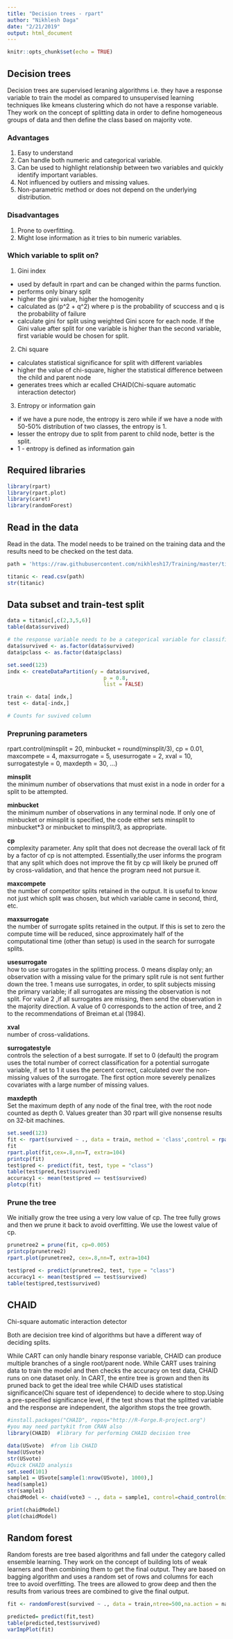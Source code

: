 ```yaml
---
title: "Decision trees - rpart"
author: "Nikhlesh Daga"
date: "2/21/2019"
output: html_document
---
```


```r
knitr::opts_chunk$set(echo = TRUE)
```

## Decision trees

Decision trees are supervised leraning algorithms i.e. they have a response variable to train the model as compared to unsupervised learning techniques like kmeans clustering which do not have a response variable. They work on the concept of splitting data in order to define homogeneous groups of data and then define the class based on majority vote. 

### Advantages 

1. Easy to understand
2. Can handle both numeric and categorical variable.
2. Can be used to highlight relationship between two variables and quickly identify important variables.
3. Not influenced by outliers and missing values.
4. Non-parametric method or does not depend on the underlying distribution.

### Disadvantages 

1. Prone to overfitting.
2. Might lose information as it tries to bin numeric variables.

### Which variable to split on?

1. Gini index

- used by default in rpart and can be changed within the parms function.
- performs only binary split
- higher the gini value, higher the homogenity
- calculated as (p^2 + q^2) where p is the probability of scuccess and q is the probability of failure
- calculate gini for split using weighted Gini score for each node. If the Gini value after split for one variable is higher than the second variable, first variable would be chosen for split.

2. Chi square

- calculates statistical significance for split with different variables
- higher the value of chi-square, higher the statistical difference between the child and parent node
- generates trees which ar ecalled CHAID(Chi-square automatic interaction detector)

3. Entropy or information gain

- if we have a pure node, the entropy is zero while if we have a node with 50-50% distribution of two classes, the entropy is 1.
- lesser the entropy due to split from parent to child node, better is the split.
- 1 - entropy is defined as information gain



## Required libraries

```r
library(rpart)
library(rpart.plot)
library(caret)
library(randomForest)
```

## Read in the data

Read in the data. The model needs to be trained on the training data and the results need to be checked on the test data. 

```r
path = 'https://raw.githubusercontent.com/nikhlesh17/Training/master/titanic.csv'

titanic <- read.csv(path)
str(titanic)
```

## Data subset and train-test split

```r
data = titanic[,c(2,3,5,6)]
table(data$survived)

# the response variable needs to be a categorical variable for classification
data$survived <- as.factor(data$survived)
data$pclass <- as.factor(data$pclass)

set.seed(123)
indx <- createDataPartition(y = data$survived,
                               p = 0.8,
                               list = FALSE)

train <- data[ indx,]
test <- data[-indx,]

# Counts for suvived column

```




### Prepruning parameters

rpart.control(minsplit = 20, minbucket = round(minsplit/3), cp = 0.01, 
              maxcompete = 4, maxsurrogate = 5, usesurrogate = 2, xval = 10,
              surrogatestyle = 0, maxdepth = 30, ...)

**minsplit**	
the minimum number of observations that must exist in a node in order for a split to be attempted.

**minbucket**	
the minimum number of observations in any terminal <leaf> node. If only one of minbucket or minsplit is specified, the code either sets minsplit to minbucket*3 or minbucket to minsplit/3, as appropriate.

**cp**	
complexity parameter. Any split that does not decrease the overall lack of fit by a factor of cp is not attempted. Essentially,the user informs the program that any split which does not improve the fit by cp will likely be pruned off by cross-validation, and that hence the program need not pursue it.

**maxcompete**	
the number of competitor splits retained in the output. It is useful to know not just which split was chosen, but which variable came in second, third, etc.

**maxsurrogate**	
the number of surrogate splits retained in the output. If this is set to zero the compute time will be reduced, since approximately half of the computational time (other than setup) is used in the search for surrogate splits.

**usesurrogate**	
how to use surrogates in the splitting process. 0 means display only; an observation with a missing value for the primary split rule is not sent further down the tree. 1 means use surrogates, in order, to split subjects missing the primary variable; if all surrogates are missing the observation is not split. For value 2 ,if all surrogates are missing, then send the observation in the majority direction. A value of 0 corresponds to the action of tree, and 2 to the recommendations of Breiman et.al (1984).

**xval**	
number of cross-validations.

**surrogatestyle**	
controls the selection of a best surrogate. If set to 0 (default) the program uses the total number of correct classification for a potential surrogate variable, if set to 1 it uses the percent correct, calculated over the non-missing values of the surrogate. The first option more severely penalizes covariates with a large number of missing values.

**maxdepth**	
Set the maximum depth of any node of the final tree, with the root node counted as depth 0. Values greater than 30 rpart will give nonsense results on 32-bit machines.

```r
set.seed(123)
fit <- rpart(survived ~ ., data = train, method = 'class',control = rpart.control(cp = .0001))
fit
rpart.plot(fit,cex=.8,nn=T, extra=104)
printcp(fit)
test$pred <- predict(fit, test, type = "class")
table(test$pred,test$survived)
accuracy1 <- mean(test$pred == test$survived)
plotcp(fit)
```


### Prune the tree

We initially grow the tree using a very low value of cp. The tree fully grows and then we prune it back to avoid overfitting. We use the lowest value of cp.      

```r
prunetree2 = prune(fit, cp=0.005)
printcp(prunetree2)
rpart.plot(prunetree2, cex=.8,nn=T, extra=104)

test$pred <- predict(prunetree2, test, type = "class")
accuracy1 <- mean(test$pred == test$survived)
table(test$pred,test$survived)
```

## CHAID 

Chi-square automatic interaction detector

Both are decision tree kind of algorithms but have a different way of deciding splits.

While CART can only handle binary response variable, CHAID can produce multiple branches of a single root/parent node. 
While CART uses training data to train the model and then checks the accuracy on test data, CHAID runs on one dataset only. 
In CART, the entire tree is grown and then its pruned back to get the ideal tree while CHAID uses statistical significance(Chi square test of idependence) to decide where to stop.Using a pre-specified significance level, if the test shows that the splitted variable and the response are independent, the algorithm stops the tree growth.

```r
#install.packages("CHAID", repos="http://R-Forge.R-project.org")
#you may need partykit from CRAN also
library(CHAID)  #library for performing CHAID decision tree

data(USvote)  #from lib CHAID
head(USvote)
str(USvote)
#Quick CHAID analysis
set.seed(101)
sample1 = USvote[sample(1:nrow(USvote), 1000),]
head(sample1)
str(sample1)
chaidModel <- chaid(vote3 ~ ., data = sample1, control=chaid_control(minbucket = 10, minsplit=20, minprob=0))

print(chaidModel)
plot(chaidModel)
```



## Random forest

Random forests are tree based algorithms and fall under the category called ensemble learning. They work on the concept of building lots of weak learners and then combining them to get the final output. They are based on bagging algorithm and uses a random set of rows and columns for each tree to avoid overfitting. The trees are allowed to grow deep and then the results from various trees are combined to give the final output.

```r
fit <- randomForest(survived ~ ., data = train,ntree=500,na.action = na.omit)

predicted= predict(fit,test)
table(predicted,test$survived)
varImpPlot(fit)
```
